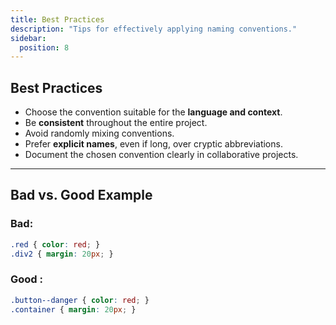 ```yaml
---
title: Best Practices
description: "Tips for effectively applying naming conventions."
sidebar:
  position: 8
---
```


## Best Practices

- Choose the convention suitable for the **language and context**.
- Be **consistent** throughout the entire project.
- Avoid randomly mixing conventions.
- Prefer **explicit names**, even if long, over cryptic abbreviations.
- Document the chosen convention clearly in collaborative projects.

---

## Bad vs. Good Example

### Bad:
```css
.red { color: red; }
.div2 { margin: 20px; }
```

### Good :
```css
.button--danger { color: red; }
.container { margin: 20px; }
```
